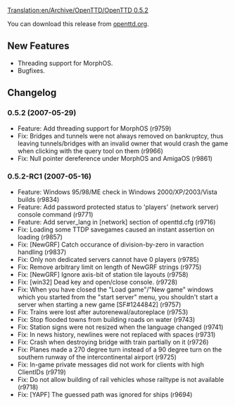 [[Translation:en/Archive/OpenTTD/OpenTTD 0.5.2]]

{{en/Archive/OpenTTD/Navigation}}
{{en/Archive/OpenTTD/NaviPrevNext|prev=en/Archive/OpenTTD/OpenTTD 0.5.1|next=en/Archive/OpenTTD/OpenTTD 0.5.3|date=2007-05-29}}

You can download this release from [http://www.openttd.org/en/download-stable/0.5.2 openttd.org].

==New Features==
* Threading support for MorphOS.
* Bugfixes.

==Changelog==

===0.5.2 (2007-05-29)===
* Feature: Add threading support for MorphOS (r9759)
* Fix: Bridges and tunnels were not always removed on bankruptcy, thus leaving tunnels/bridges with an invalid owner that would crash the game when clicking with the query tool on them (r9966)
* Fix: Null pointer dereference under MorphOS and AmigaOS (r9861)

===0.5.2-RC1 (2007-05-16)===
* Feature: Windows 95/98/ME check in Windows 2000/XP/2003/Vista builds (r9834)
* Feature: Add password protected status to 'players' (network server) console command (r9771)
* Feature: Add server_lang in [network] section of openttd.cfg (r9716)
* Fix: Loading some TTDP savegames caused an instant assertion on loading (r9857)
* Fix: [NewGRF] Catch occurance of division-by-zero in varaction handling (r9837)
* Fix: Only non dedicated servers cannot have 0 players {{en/Flyspray|765}} (r9785)
* Fix: Remove arbitrary limit on length of NewGRF strings (r9775)
* Fix: [NewGRF] Ignore axis-bit of station tile layouts {{en/Flyspray|756}} (r9758)
* Fix: [win32] Dead key and open/close console. (r9728)
* Fix: When you have closed the "Load game"/"New game" windows which you started from the "start server" menu, you shouldn't start a server when starting a new game [SF#1244842] (r9757)
* Fix: Trains were lost after autorenewal/autoreplace {{en/Flyspray|732}} (r9753)
* Fix: Stop flooded towns from building roads on water {{en/Flyspray|598}} (r9743)
* Fix: Station signs were not resized when the language changed {{en/Flyspray|672}} (r9741)
* Fix: In news history, newlines were not replaced with spaces {{en/Flyspray|677}} (r9731)
* Fix: Crash when destroying bridge with train partially on it {{en/Flyspray|738}} (r9726)
* Fix: Planes made a 270 degree turn instead of a 90 degree turn on the southern runway of the intercontinental airport {{en/Flyspray|743}} (r9725)
* Fix: In-game private messages did not work for clients with high ClientIDs (r9719)
* Fix: Do not allow building of rail vehicles whose railtype is not available (r9718)
* Fix: [YAPF] The guessed path was ignored for ships {{en/Flyspray|736}} (r9694)